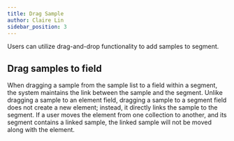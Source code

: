```yaml
---
title: Drag Sample
author: Claire Lin
sidebar_position: 3
---
```



<SubTitle text="Drag Sample to Segment" />
<Reader text="User" />

Users can utilize drag-and-drop functionality to add samples to segment.

## Drag samples to field

When dragging a sample from the sample list to a field within a segment, the system maintains the link between the sample and the segment. Unlike dragging a sample to an element field, dragging a sample to a segment field does not create a new element; instead, it directly links the sample to the segment. If a user moves the element from one collection to another, and its segment contains a linked sample, the linked sample will not be moved along with the element.
